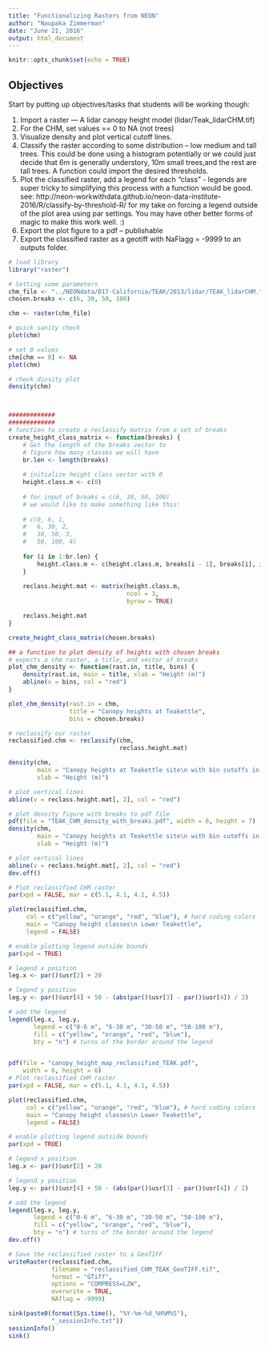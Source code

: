 ```yaml
---
title: "Functionalizing Rasters from NEON"
author: "Naupaka Zimmerman"
date: "June 21, 2016"
output: html_document
---
```


```r
knitr::opts_chunk$set(echo = TRUE)
```

## Objectives

Start by putting up objectives/tasks that students will be working though:

1. Import a raster — A lidar canopy height model (lidar/Teak_lidarCHM.tif)
1. For the CHM, set values == 0 to NA (not trees)
1. Visualize density and plot vertical cutoff lines.
1. Classify the raster according to some distribution – low medium and tall trees. This could be done using a histogram potentially or we could just decide that 6m is generally understory, 10m small trees,and the rest are tall trees. A function could import the desired thresholds. 
1. Plot the classified raster, add a legend for each “class” - legends are super tricky to simplifying this process with a function would be good.  see: http://neon-workwithdata.github.io/neon-data-institute-2016/R/classify-by-threshold-R/ for my take on forcing a legend outside of the plot area using par settings. You may have other better forms of magic to make this work well. :)
1. Export the plot figure to a pdf – publishable
1. Export the classified raster as a geotiff with NaFlagg = -9999 to an outputs folder.

```r
# load library
library("raster")

# Setting some parameters
chm_file <- "../NEONdata/D17-California/TEAK/2013/lidar/TEAK_lidarCHM.tif"
chosen.breaks <- c(6, 30, 50, 100)

chm <- raster(chm_file)

# quick sanity check
plot(chm)

# set 0 values
chm[chm == 0] <- NA
plot(chm)

# check dinsity plot
density(chm)



#############
#############
# function to create a reclassify matrix from a set of breaks
create_height_class_matrix <- function(breaks) {
	# Get the length of the breaks vector to 
	# figure how many classes we will have
	br.len <- length(breaks)
	
	# initialize height class vector with 0
	height.class.m <- c(0)
	
	# for input of breaks = c(6, 30, 50, 100)
	# we would like to make something like this:
	
	# c(0, 6, 1,
	#	6, 30, 2,
	#	30, 50, 3,
	#	50, 100, 4)
	
	for (i in 1:br.len) {
		height.class.m <- c(height.class.m, breaks[i - 1], breaks[i], i)
	}
	
	reclass.height.mat <- matrix(height.class.m,
								 ncol = 3,
								 byrow = TRUE)	

	reclass.height.mat
}

create_height_class_matrix(chosen.breaks)

## a function to plot density of heights with chosen breaks
# expects a chm raster, a title, and vector of breaks
plot_chm_density <- function(rast.in, title, bins) {
	density(rast.in, main = title, xlab = "Height (m)")
	abline(v = bins, col = "red")
}

plot_chm_density(rast.in = chm, 
				 title = "Canopy heights at Teakettle", 
				 bins = chosen.breaks)

# reclassify our raster
reclassified.chm <- reclassify(chm,
							   reclass.height.mat)

density(chm, 
		main = "Canopy heights at Teakettle site\n with bin cutoffs in red",
		xlab = "Height (m)")

# plot vertical lines
abline(v = reclass.height.mat[, 2], col = "red")

# plot density figure with breaks to pdf file
pdf(file = "TEAK_CHM_density_with_breaks.pdf", width = 6, height = 7)
density(chm, 
		main = "Canopy heights at Teakettle site\n with bin cutoffs in red",
		xlab = "Height (m)")

# plot vertical lines
abline(v = reclass.height.mat[, 2], col = "red")
dev.off()

# Plot reclassified CHM raster
par(xpd = FALSE, mar = c(5.1, 4.1, 4.1, 4.5))

plot(reclassified.chm, 
	 col = c("yellow", "orange", "red", "blue"), # hard coding colors
	 main = "Canopy height classes\n Lower Teakettle",
	 legend = FALSE)

# enable plotting legend outside bounds
par(xpd = TRUE)

# legend x position
leg.x <- par()$usr[2] + 20

# legend y position
leg.y <- par()$usr[4] + 50 - (abs(par()$usr[3] - par()$usr[4]) / 2)

# add the legend
legend(leg.x, leg.y, 
	   legend = c("0-6 m", "6-30 m", "30-50 m", "50-100 m"),
	   fill = c("yellow", "orange", "red", "blue"),
	   bty = "n") # turns of the border around the legend


pdf(file = "canopy_height_map_reclassified_TEAK.pdf",
	width = 6, height = 6)
# Plot reclassified CHM raster
par(xpd = FALSE, mar = c(5.1, 4.1, 4.1, 4.5))

plot(reclassified.chm, 
	 col = c("yellow", "orange", "red", "blue"), # hard coding colors
	 main = "Canopy height classes\n Lower Teakettle",
	 legend = FALSE)

# enable plotting legend outside bounds
par(xpd = TRUE)

# legend x position
leg.x <- par()$usr[2] + 20

# legend y position
leg.y <- par()$usr[4] + 50 - (abs(par()$usr[3] - par()$usr[4]) / 2)

# add the legend
legend(leg.x, leg.y, 
	   legend = c("0-6 m", "6-30 m", "30-50 m", "50-100 m"),
	   fill = c("yellow", "orange", "red", "blue"),
	   bty = "n") # turns of the border around the legend
dev.off()

# Save the reclassified raster to a GeoTIFF
writeRaster(reclassified.chm,
			filename = "reclassified_CHM_TEAK_GeoTIFF.tif",
			format = "GTiff",
			options = "COMPRESS=LZW",
			overwrite = TRUE,
			NAflag = -9999)

sink(paste0(format(Sys.time(), "%Y-%m-%d_%H%M%S"),
			"_sessionInfo.txt"))
sessionInfo()
sink()

```
